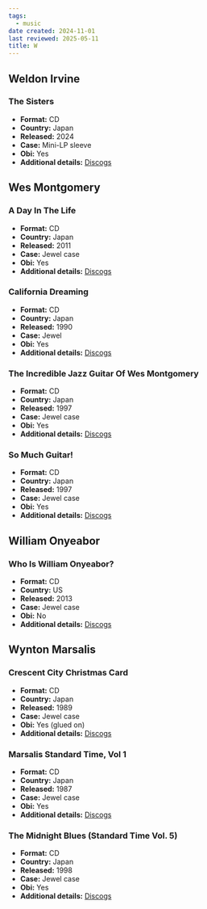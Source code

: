 ```yaml
---
tags:
  - music
date created: 2024-11-01
last reviewed: 2025-05-11
title: W
---
```


## Weldon Irvine

### The Sisters

- **Format:** CD
- **Country:** Japan
- **Released:** 2024
- **Case:** Mini-LP sleeve
- **Obi:** Yes
- **Additional details:** [Discogs](https://www.discogs.com/release/33176556-Weldon-Irvine-The-Sisters)

## Wes Montgomery

### A Day In The Life

- **Format:** CD
- **Country:** Japan
- **Released:** 2011
- **Case:** Jewel case
- **Obi:** Yes
- **Additional details:** [Discogs](https://www.discogs.com/release/12615959-Wes-Montgomery-A-Day-In-The-Life)

### California Dreaming

- **Format:** CD
- **Country:** Japan
- **Released:** 1990
- **Case:** Jewel
- **Obi:** Yes
- **Additional details:** [Discogs](https://www.discogs.com/release/11899495-Wes-Montgomery-California-Dreaming-1)

### The Incredible Jazz Guitar Of Wes Montgomery

- **Format:** CD
- **Country:** Japan
- **Released:** 1997
- **Case:** Jewel case
- **Obi:** Yes
- **Additional details:** [Discogs](https://www.discogs.com/release/11334735-Wes-Montgomery-The-Incredible-Jazz-Guitar-Of-Wes-Montgomery)

### So Much Guitar!

- **Format:** CD
- **Country:** Japan
- **Released:** 1997
- **Case:** Jewel case
- **Obi:** Yes
- **Additional details:** [Discogs](https://www.discogs.com/release/17008935-Wes-Montgomery-So-Much-Guitar)

## William Onyeabor

### Who Is William Onyeabor?

- **Format:** CD
- **Country:** US
- **Released:** 2013
- **Case:** Jewel case
- **Obi:** No
- **Additional details:** [Discogs](https://www.discogs.com/release/5044137-William-Onyeabor-Who-Is-William-Onyeabor)

## Wynton Marsalis

### Crescent City Christmas Card

- **Format:** CD
- **Country:** Japan
- **Released:** 1989
- **Case:** Jewel case
- **Obi:** Yes (glued on)
- **Additional details:** [Discogs](https://www.discogs.com/release/18551452-Wynton-Marsalis-Crescent-City-Christmas-Card)

### Marsalis Standard Time, Vol 1

- **Format:** CD
- **Country:** Japan
- **Released:** 1987
- **Case:** Jewel case
- **Obi:** Yes
- **Additional details:** [Discogs](https://www.discogs.com/release/3658328-Wynton-Marsalis-Marsalis-Standard-Time-Vol-1)

### The Midnight Blues (Standard Time Vol. 5)

- **Format:** CD
- **Country:** Japan
- **Released:** 1998
- **Case:** Jewel case
- **Obi:** Yes
- **Additional details:** [Discogs](https://www.discogs.com/release/23472779-Wynton-Marsalis-The-Midnight-Blues-Standard-Time-Vol-5)

